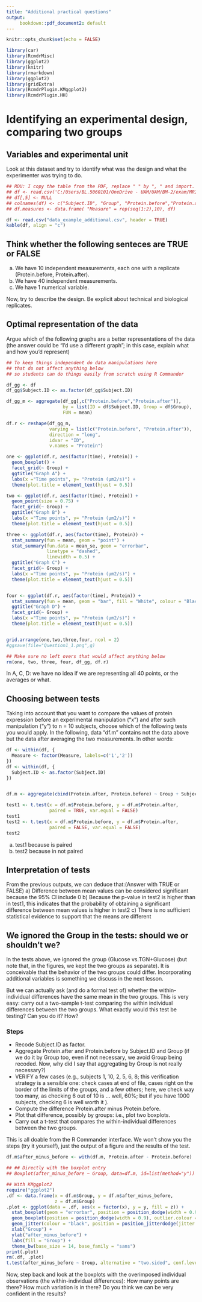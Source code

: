 ```yaml
---
title: "Additional practical questions"
output:
     bookdown::pdf_document2: default
---
```


```r
knitr::opts_chunk$set(echo = FALSE)

library(car)
library(RcmdrMisc)
library(ggplot2)
library(knitr)
library(rmarkdown)
library(ggplot2)
library(gridExtra)
library(RcmdrPlugin.KMggplot2)
library(RcmdrPlugin.HH)
```

# Identifying an experimental design, comparing two groups

## Variables and experimental unit

Look at this dataset and try to identify what was the design and what the experimenter was trying to do.

```r
## RDU: I copy the table from the PDF, replace " " by ", " and import.
## df <- read.csv('C:/Users/BL.5060101/OneDrive - UAM/UAM/BM-2/exam/MRI.csv',  header = TRUE, sep = ";",)
## df[,5] <- NULL
## colnames(df) <- c("Subject.ID", "Group", "Protein.before","Protein.after")
## df.measures <- data.frame( "Measure" = rep(seq(1:2),10), df)

df <- read.csv("data_example_additional.csv", header = TRUE)
kable(df, align = "c")
```
## Think whether the following senteces are TRUE or FALSE
 (a) We have 10 independent measurements, each one with a  replicate (Protein.before, Protein.after).
 (b) We have 40 independent measurements.
 (c) We have 1 numerical variable.


Now, try to describe the design. Be explicit about technical and biological replicates.


## Optimal representation of the data

Argue which of the following graphs are a better representations of the data (the answer could be "I'd use a different graph"; in this case, explain what and how you'd represent)

```r

## To keep things independent do data manipulations here
## that do not affect anything below
## so students can do things easily from scratch using R Commander

df_gg <- df
df_gg$Subject.ID <- as.factor(df_gg$Subject.ID)

df_gg_m <- aggregate(df_gg[,c("Protein.before","Protein.after")],
                     by = list(ID = df$Subject.ID, Group = df$Group),
                     FUN = mean)

df.r <- reshape(df_gg_m,
                varying = list(c("Protein.before", "Protein.after")),
                direction = "long",
                idvar = "ID",
                v.names = "Protein")

one <- ggplot(df.r, aes(factor(time), Protein)) +
  geom_boxplot() +
  facet_grid(~ Group) +
  ggtitle("Graph A") +
  labs(x ="Time points", y= "Protein (µm2/s)") +
  theme(plot.title = element_text(hjust = 0.5))

two <- ggplot(df.r, aes(factor(time), Protein)) +
  geom_point(size = 0.75) +
  facet_grid(~ Group) +
  ggtitle("Graph B") +
  labs(x ="Time points", y= "Protein (µm2/s)") +
  theme(plot.title = element_text(hjust = 0.5))

three <- ggplot(df.r, aes(factor(time), Protein)) +
  stat_summary(fun = mean, geom = "point") +
  stat_summary(fun.data = mean_se, geom = "errorbar",
               linetype = "dashed",
               linewidth = 0.5) +
  ggtitle("Graph C") +
  facet_grid(~ Group) +
  labs(x ="Time points", y= "Protein (µm2/s)") +
  theme(plot.title = element_text(hjust = 0.5))


four <- ggplot(df.r, aes(factor(time), Protein)) +
  stat_summary(fun = mean, geom = "bar", fill = "White", colour = "Black") +
  ggtitle("Graph D") +
  facet_grid(~ Group) +
  labs(x ="Time points", y= "Protein (µm2/s)") +
  theme(plot.title = element_text(hjust = 0.5))


grid.arrange(one,two,three,four, ncol = 2)
#ggsave(file="Question1_1.png",g)

## Make sure no left overs that would affect anything below
rm(one, two, three, four, df_gg, df.r)
```

In A, C, D: we have no idea if we are representing all 40 points, or the averages or what.


## Choosing between tests

Taking into account that you want to compare the values of protein expression before an experimental manipulation ("x") and after such manipulation ("y") to n = 10 subjects, choose which of the following tests you would apply. In the following,  data "df.m" contains not the data above but the data after averaging the two measurements. In other words:

```r

df <- within(df, {
  Measure <- factor(Measure, labels=c('1','2'))
})
df <- within(df, {
  Subject.ID <- as.factor(Subject.ID)
})


df.m <- aggregate(cbind(Protein.after, Protein.before) ~ Group + Subject.ID, data=df, FUN=mean)

```


```r
test1 <- t.test(x = df.m$Protein.before, y = df.m$Protein.after,
                paired = TRUE, var.equal = FALSE)
test1
test2 <- t.test(x = df.m$Protein.before, y = df.m$Protein.after,
                paired = FALSE, var.equal = FALSE)
test2
```
a) test1 because is paired
b) test2 because in not paired

## Interpretation of tests

From the previous outputs, we can deduce that:(Answer with TRUE or FALSE)
a) Difference between mean values can be considered significant because the 95% CI include 0
b) Because the p-value in test2 is higher than in test1, this indicates that the probability of   obtaining a significant difference between mean values is higher in test2
c) There is no sufficient statistical evidence to support that the means are different



## We ignored the Group in the tests: should we or shouldn't we?

In the tests above, we ignored the group (Glucose vs.TGN+Glucose) (but note
that, in the figures, we kept the two groups as separate). It is conceivable that the behavior of the two groups could differ. Incorporating additional variables is something we discuss in the next lesson.

But we can actually ask (and do a formal test of) whether the within-individual differences have the same mean in the two groups. This is very easy: carry out a two-sample t-test comparing the within individual differences between the two groups. What exactly would this test be testing? Can you do it? How?


### Steps

- Recode Subject.ID as factor.
- Aggregate Protein.after and Protein.before by Subject.ID and Group (if we do it by Group too, even if not necessary, we avoid Group being recoded. Now, why did I say that aggregating by Group is not really necessary?)
- VERIFY a few cases (e.g., subjects 1, 10, 2, 5, 6, 8; this verification strategy is a sensible one: check cases at end of file, cases right on the border of the limits of the groups, and a few others; here, we check way too many, as checking 6 out of 10 is ... well, 60%; but if you have 1000 subjects, checking 6 is well worth it ).
- Compute the difference Protein.after minus Protein.before.
- Plot that difference, possibly by groups: i.e., plot two boxplots.
- Carry out a t-test that compares the within-individual differences between the two groups.




This is all doable from the R Commander interface. We won't show you the steps (try it yourself), just the output of a figure and the results of the test.



```r

df.m$after_minus_before <- with(df.m, Protein.after - Protein.before)

## ## Directly with the boxplot entry
## Boxplot(after_minus_before ~ Group, data=df.m, id=list(method="y"))

## With KMggplot2
require("ggplot2")
.df <- data.frame(x = df.m$Group, y = df.m$after_minus_before,
                  z = df.m$Group)
.plot <- ggplot(data = .df, aes(x = factor(x), y = y, fill = z)) +
  stat_boxplot(geom = "errorbar", position = position_dodge(width = 0.9), width = 0.5) +
  geom_boxplot(position = position_dodge(width = 0.9), outlier.colour = "transparent") +
  geom_jitter(colour = "black", position = position_jitterdodge(jitter.width = 0.25, jitter.height = 0, dodge.width = 0.9)) +
  xlab("Group") +
  ylab("after_minus_before") +
  labs(fill = "Group") +
  theme_bw(base_size = 14, base_family = "sans")
print(.plot)
rm(.df, .plot)
t.test(after_minus_before ~ Group, alternative = "two.sided", conf.level = .95, var.equal = FALSE, data = df.m)

```



Now, step back and look at the boxplots with the overimposed individual observations (the within-individual differences): How many points are there? How much variation is in there? Do you think we can be very confident in the results?
